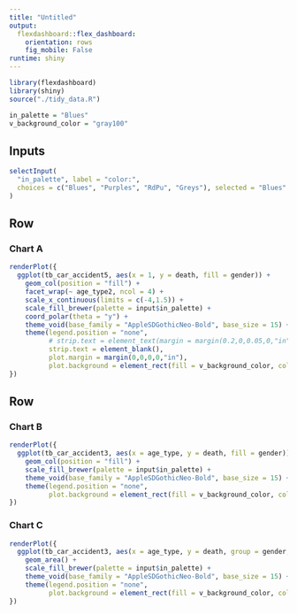 ```yaml
---
title: "Untitled"
output: 
  flexdashboard::flex_dashboard:
    orientation: rows
    fig_mobile: False
runtime: shiny
---
```


```r
library(flexdashboard)
library(shiny)
source("./tidy_data.R")  

in_palette = "Blues"
v_background_color = "gray100"
```


Inputs {.sidebar data-width=200}
-----------------------------------------------------------------------
```r
selectInput(
  "in_palette", label = "color:",
  choices = c("Blues", "Purples", "RdPu", "Greys"), selected = "Blues"
)
```


Row
-------------------------------------

### Chart A

```r
renderPlot({
  ggplot(tb_car_accident5, aes(x = 1, y = death, fill = gender)) +
    geom_col(position = "fill") +
    facet_wrap(~ age_type2, ncol = 4) +
    scale_x_continuous(limits = c(-4,1.5)) +
    scale_fill_brewer(palette = input$in_palette) +
    coord_polar(theta = "y") +
    theme_void(base_family = "AppleSDGothicNeo-Bold", base_size = 15) +
    theme(legend.position = "none",
          # strip.text = element_text(margin = margin(0.2,0,0.05,0,"in")),
          strip.text = element_blank(),
          plot.margin = margin(0,0,0,0,"in"),
          plot.background = element_rect(fill = v_background_color, color = v_background_color))
})
```


Row
-----------------------------------------------------------------------

### Chart B

```r
renderPlot({
  ggplot(tb_car_accident3, aes(x = age_type, y = death, fill = gender)) +
    geom_col(position = "fill") +
    scale_fill_brewer(palette = input$in_palette) +
    theme_void(base_family = "AppleSDGothicNeo-Bold", base_size = 15) +
    theme(legend.position = "none",
          plot.background = element_rect(fill = v_background_color, color = v_background_color))  
})

```



### Chart C

```r
renderPlot({
  ggplot(tb_car_accident3, aes(x = age_type, y = death, group = gender, fill = gender)) +
    geom_area() +
    scale_fill_brewer(palette = input$in_palette) +
    theme_void(base_family = "AppleSDGothicNeo-Bold", base_size = 15) +
    theme(legend.position = "none",
          plot.background = element_rect(fill = v_background_color, color = v_background_color))
})
```

